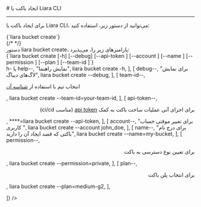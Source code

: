 

<Layout>
<Head>
<title>مستندات ساخت و ایجاد باکت با Liara CLI - لیارا</title>
<meta property="og:title" content="مستندات خدمات رایانش ابری لیارا" />
<meta property="og:description" content="مستندات مربوط به نحوه ساخت و ایجاد باکت در رابط کاربری خط فرمان لیارا"  />
</Head>
# ایجاد باکت با Liara CLI
<hr className="mb-2" />

برای 
ایجاد باکت با Liara CLI،
می‌توانید از دستور زیر، استفاده کنید: 

<div className="h-2" />
<div dir="ltr">
<Highlight className='bash'>
{`liara bucket create`}
</Highlight>
</div>
<div className="h-2" />
{/* <Asciinema id="create-db-using-cli" /> */}


<Section id="command-parameters" title="پارامترهای دستور" />
دستور <Important>liara bucket create</Important>، پارامترهای زیر را، می‌پذیرد:

<div className="h-2" />
<div dir="ltr">
<Highlight className='bash'>
{`liara bucket create [-h] [--debug] [--api-token <value>] [--account <value>] [--name <value>] 
[--permission <value>] [--plan <value>] [--team-id <value>]`}
</Highlight>
</div>

<Table headers={[
  "پارامتر",
  "توضیحات",
  "مثال",
]} data={[
  [
    <Important>h- یا help--</Important>,
    "نمایش راهنما",
    <Important>liara bucket create -h</Important>,
  ],
  [
    <Important>debug--</Important>,
    "برای نمایش لاگ‌های دیباگ",
    <Important>liara bucket create --debug</Important>,
  ],
   [
    <Important>team-id--</Important>,
    <p>انتخاب تیم با استفاده از <a href="/references/api/about/#team-id" className="text-[#2196f3]">شناسه آن</a></p>,
    <Important>liara bucket create --team-id=your-team-id</Important>,
  ],
  [
    <Important>api-token--</Important>,
    <div dir="rtl">
    <p> برای اجرای آنی عملیات ساخت باکت به کمک <a href="/references/api/about" className="text-[#2196f3] ">api token</a> (مناسب ci/cd)</p>
    </div>,
    <Important>****=liara bucket create --api-token</Important>,
  ],
  [
    <Important>account--</Important>,
    "برای تغییر موقتی حساب کاربری ",
    <Important>liara bucket create --account john_doe</Important>,
  ],
  [
    <Important>name--</Important>,
    "برای درج نام باکتی که قصد ایجاد آن را دارید",
    <Important>liara bucket create --name=my-bucket</Important>,
  ],
  [
    <Important>permission--</Important>,
    <div dir="rtl">
    <p>برای تعیین نوع دسترسی به باکت</p>
    </div>,
    <Important>liara bucket create --permission=private</Important>,
  ],
  [
    <Important>plan--</Important>,
    <div dir="rtl">
    <p>برای انتخاب پلن باکت</p>
    </div>,
    <Important>liara bucket create --plan=medium-g2</Important>,
  ],

]} />
<div className="h-3" />

</Layout>